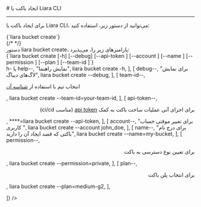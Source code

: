 

<Layout>
<Head>
<title>مستندات ساخت و ایجاد باکت با Liara CLI - لیارا</title>
<meta property="og:title" content="مستندات خدمات رایانش ابری لیارا" />
<meta property="og:description" content="مستندات مربوط به نحوه ساخت و ایجاد باکت در رابط کاربری خط فرمان لیارا"  />
</Head>
# ایجاد باکت با Liara CLI
<hr className="mb-2" />

برای 
ایجاد باکت با Liara CLI،
می‌توانید از دستور زیر، استفاده کنید: 

<div className="h-2" />
<div dir="ltr">
<Highlight className='bash'>
{`liara bucket create`}
</Highlight>
</div>
<div className="h-2" />
{/* <Asciinema id="create-db-using-cli" /> */}


<Section id="command-parameters" title="پارامترهای دستور" />
دستور <Important>liara bucket create</Important>، پارامترهای زیر را، می‌پذیرد:

<div className="h-2" />
<div dir="ltr">
<Highlight className='bash'>
{`liara bucket create [-h] [--debug] [--api-token <value>] [--account <value>] [--name <value>] 
[--permission <value>] [--plan <value>] [--team-id <value>]`}
</Highlight>
</div>

<Table headers={[
  "پارامتر",
  "توضیحات",
  "مثال",
]} data={[
  [
    <Important>h- یا help--</Important>,
    "نمایش راهنما",
    <Important>liara bucket create -h</Important>,
  ],
  [
    <Important>debug--</Important>,
    "برای نمایش لاگ‌های دیباگ",
    <Important>liara bucket create --debug</Important>,
  ],
   [
    <Important>team-id--</Important>,
    <p>انتخاب تیم با استفاده از <a href="/references/api/about/#team-id" className="text-[#2196f3]">شناسه آن</a></p>,
    <Important>liara bucket create --team-id=your-team-id</Important>,
  ],
  [
    <Important>api-token--</Important>,
    <div dir="rtl">
    <p> برای اجرای آنی عملیات ساخت باکت به کمک <a href="/references/api/about" className="text-[#2196f3] ">api token</a> (مناسب ci/cd)</p>
    </div>,
    <Important>****=liara bucket create --api-token</Important>,
  ],
  [
    <Important>account--</Important>,
    "برای تغییر موقتی حساب کاربری ",
    <Important>liara bucket create --account john_doe</Important>,
  ],
  [
    <Important>name--</Important>,
    "برای درج نام باکتی که قصد ایجاد آن را دارید",
    <Important>liara bucket create --name=my-bucket</Important>,
  ],
  [
    <Important>permission--</Important>,
    <div dir="rtl">
    <p>برای تعیین نوع دسترسی به باکت</p>
    </div>,
    <Important>liara bucket create --permission=private</Important>,
  ],
  [
    <Important>plan--</Important>,
    <div dir="rtl">
    <p>برای انتخاب پلن باکت</p>
    </div>,
    <Important>liara bucket create --plan=medium-g2</Important>,
  ],

]} />
<div className="h-3" />

</Layout>